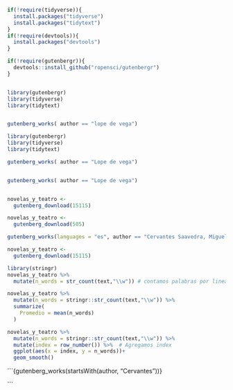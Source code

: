 ```r
if(!require(tidyverse)){
  install.packages("tidyverse")
  install.packages("tidytext")
}
if(!require(devtools)){
  install.packages("devtools")
}

if(!require(gutenbergr)){
  devtools::install_github("ropensci/gutenbergr")
}



```

```r
library(gutenbergr)
library(tidyverse)
library(tidytext)

```

```r

```

```r
gutenberg_works( author == "lope de vega") 
```

```r
library(gutenbergr)
library(tidyverse)
library(tidytext)

```

```r
gutenberg_works( author == "Lope de vega")
```

```gutenberg_works

```

```r
gutenberg_works( author == "Lope de vega")

```

```r
```

```r
novelas_y_teatro <- 
  gutenberg_download(15115)

```

```r
novelas_y_teatro <- 
  gutenberg_download(505)

```

```r
gutenberg_works(languages = "es", author == "Cervantes Saavedra, Miguel de") 

```

```r
novelas_y_teatro <- 
  gutenberg_download(15115)

```

```r
library(stringr)
novelas_y_teatro %>% 
  mutate(n_words = str_count(text,"\\w")) # contamos palabras por linea

```

```r
novelas_y_teatro %>% 
  mutate(n_words = stringr::str_count(text,"\\w")) %>% 
  summarize(
    Promedio = mean(n_words)
  )

```

```r
novelas_y_teatro %>% 
  mutate(n_words = stringr::str_count(text,"\\w")) %>% 
  mutate(index = row_number()) %>%  # Agregamos index 
  ggplot(aes(x = index, y = n_words))+
  geom_smooth()

```

\`\`\`{gutenberg_works(startsWith(author, "Cervantes"))}

\`\`\`
